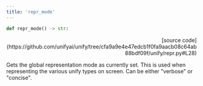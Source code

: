 ```yaml
---
title: 'repr_mode'
---
```


```python
def repr_mode() -> str:
```

<p align="right">[source code](https://github.com/unifyai/unify/tree/cfa9a9e4e47edcb1f0fa9aacb08c64ab88bdf09f/unify/repr.py#L28)</p>

Gets the global representation mode as currently set. This is used when representing
the various unify types on screen. Can be either "verbose" or "concise".